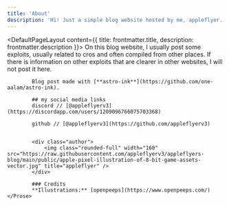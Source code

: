 ```yaml
---
title: 'About'
description: 'Hi! Just a simple blog website hosted by me, appleflyer.'
---
```


<DefaultPageLayout content={{ title: frontmatter.title, description: frontmatter.description }}>
    <Prose>
            On this blog website, I usually post some exploits, usually related to cros and often compiled from other places. If there is information on other exploits that are clearer in other websites, I will not post it here.

            Blog post made with [**astro-ink**](https://github.com/one-aalam/astro-ink).

            ## my social media links
            discord // [@appleflyerv3](https://discordapp.com/users/1209096766075703368)

            github // [@appleflyerv3](https://github.com/appleflyerv3)
            
            
            <div class="author">
                <img class="rounded-full" width="160" src="https://raw.githubusercontent.com/appleflyerv3/appleflyers-blog/main/public/apple-pixel-illustration-of-8-bit-game-assets-vector.jpg" title="appleflyer" />
            </div>

            ### Credits
            **Illustrations:** [openpeeps](https://www.openpeeps.com/)
    </Prose>
</DefaultPageLayout>
